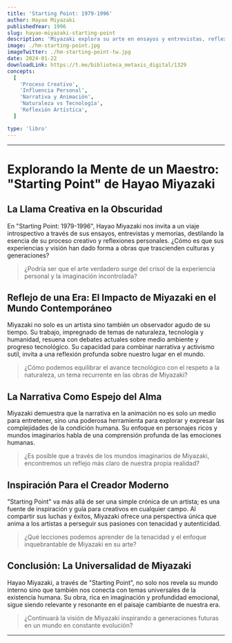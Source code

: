 ```yaml
---
title: 'Starting Point: 1979-1996'
author: Hayao Miyazaki
publishedYear: 1996
slug: hayao-miyazaki-starting-point
description: 'Miyazaki explora su arte en ensayos y entrevistas, reflexionando sobre creatividad, narrativa y cine. Un viaje íntimo por la mente de un icono de la animación.'
image: ./hm-starting-point.jpg
imageTwitter: ./hm-starting-point-tw.jpg
date: 2024-01-22
downloadLink: https://t.me/biblioteca_metaxis_digital/1329
concepts:
  [
    'Proceso Creativo',
    'Influencia Personal',
    'Narrativa y Animación',
    'Naturaleza vs Tecnología',
    'Reflexión Artística',
  ]

type: 'libro'
---
```


---

# Explorando la Mente de un Maestro: "Starting Point" de Hayao Miyazaki

## La Llama Creativa en la Obscuridad

En "Starting Point: 1979-1996", Hayao Miyazaki nos invita a un viaje introspectivo a través de sus ensayos, entrevistas y memorias, destilando la esencia de su proceso creativo y reflexiones personales. ¿Cómo es que sus experiencias y visión han dado forma a obras que trascienden culturas y generaciones?

> ¿Podría ser que el arte verdadero surge del crisol de la experiencia personal y la imaginación incontrolada?

## Reflejo de una Era: El Impacto de Miyazaki en el Mundo Contemporáneo

Miyazaki no solo es un artista sino también un observador agudo de su tiempo. Su trabajo, impregnado de temas de naturaleza, tecnología y humanidad, resuena con debates actuales sobre medio ambiente y progreso tecnológico. Su capacidad para combinar narrativa y activismo sutil, invita a una reflexión profunda sobre nuestro lugar en el mundo.

> ¿Cómo podemos equilibrar el avance tecnológico con el respeto a la naturaleza, un tema recurrente en las obras de Miyazaki?

## La Narrativa Como Espejo del Alma

Miyazaki demuestra que la narrativa en la animación no es solo un medio para entretener, sino una poderosa herramienta para explorar y expresar las complejidades de la condición humana. Su enfoque en personajes ricos y mundos imaginarios habla de una comprensión profunda de las emociones humanas.

> ¿Es posible que a través de los mundos imaginarios de Miyazaki, encontremos un reflejo más claro de nuestra propia realidad?

## Inspiración Para el Creador Moderno

"Starting Point" va más allá de ser una simple crónica de un artista; es una fuente de inspiración y guía para creativos en cualquier campo. Al compartir sus luchas y éxitos, Miyazaki ofrece una perspectiva única que anima a los artistas a perseguir sus pasiones con tenacidad y autenticidad.

> ¿Qué lecciones podemos aprender de la tenacidad y el enfoque inquebrantable de Miyazaki en su arte?

## Conclusión: La Universalidad de Miyazaki

Hayao Miyazaki, a través de "Starting Point", no solo nos revela su mundo interno sino que también nos conecta con temas universales de la existencia humana. Su obra, rica en imaginación y profundidad emocional, sigue siendo relevante y resonante en el paisaje cambiante de nuestra era.

> ¿Continuará la visión de Miyazaki inspirando a generaciones futuras en un mundo en constante evolución?

---
